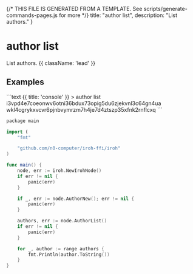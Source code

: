{/* THIS FILE IS GENERATED FROM A TEMPLATE. See scripts/generate-commands-pages.js for more */}
    title: "author list",
    description: "List authors."
}

<div className='not-prose mb-5'>
    <Breadcrumbs pages={[
        { name: 'Commands', href: '/docs/commands', current: false },
        { name: 'author list', href: '/docs/commands/author-list', current: true },
    ]} />
</div>

# author list

List authors. {{ className: 'lead' }}



## Examples

<CodeGroup title="author list">
```text {{ title: 'console' }}
> author list
i3vpd4e7coeonwv6otni36bdux73opig5du6zjekvnl3c64gn4ua
wkl4cgrykxvcvr6pjnbvymrzm7h4je7d4ztszp35xfnk2rnflcxq
```

```swift {{ title: 'go' }}
package main

import (
	"fmt"

	"github.com/n0-computer/iroh-ffi/iroh"
)

func main() {
	node, err := iroh.NewIrohNode()
	if err != nil {
		panic(err)
	}

	if _, err := node.AuthorNew(); err != nil {
		panic(err)
	}

	authors, err := node.AuthorList()
	if err != nil {
		panic(err)
	}

	for _, author := range authors {
		fmt.Println(author.ToString())
	}
}

```


</CodeGroup>
